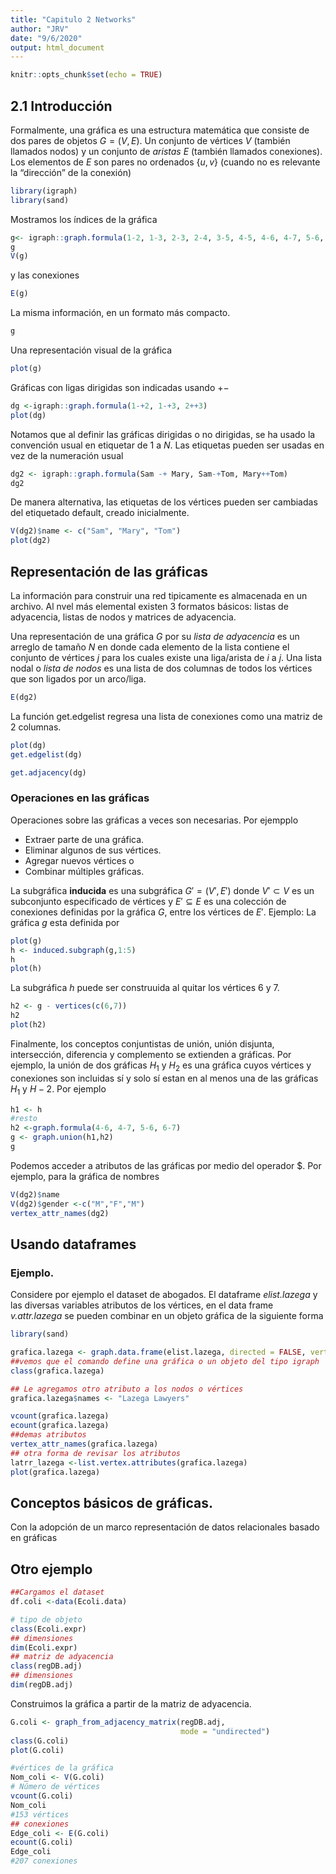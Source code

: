 ```yaml
---
title: "Capitulo 2 Networks"
author: "JRV"
date: "9/6/2020"
output: html_document
---
```


```r
knitr::opts_chunk$set(echo = TRUE)
```

## 2.1 Introducción
Formalmente, una gráfica es una estructura matemática que consiste de dos pares de objetos $G=(V,E)$.  Un conjunto 
de vértices $V$ (también llamados nodos) y un conjunto de _aristas_ $E$ (también llamados conexiones). Los elementos de $E$ son pares no ordenados $\{u,v\}$ (cuando no es relevante la "dirección" de la conexión) 

```r
library(igraph)
library(sand)
```
Mostramos los índices de la gráfica

```r
g<- igraph::graph.formula(1-2, 1-3, 2-3, 2-4, 3-5, 4-5, 4-6, 4-7, 5-6, 6-7)
g
V(g)

```
y las conexiones
```r
E(g)
```

La misma información, en un formato más compacto.

```r
g
```
Una representación visual de la gráfica 

```r
plot(g)
```

Gráficas con ligas dirigidas son indicadas usando $+-$

```r
dg <-igraph::graph.formula(1-+2, 1-+3, 2++3)
plot(dg)
```
Notamos que al definir las gráficas dirigidas o no dirigidas, se ha usado la convención usual en etiquetar de 1 a $N$. Las etiquetas pueden ser usadas en vez de la numeración usual

```r
dg2 <- igraph::graph.formula(Sam -+ Mary, Sam-+Tom, Mary++Tom)
dg2
```
De manera alternativa, las etiquetas de los vértices pueden ser cambiadas del etiquetado default, creado inicialmente.
```r
V(dg2)$name <- c("Sam", "Mary", "Tom")
plot(dg2)
```

## Representación de las gráficas

La información para construir una red tipicamente es almacenada en un archivo. Al nvel más elemental existen 3 formatos básicos: listas de adyacencia, listas de nodos y matrices de adyacencia.

Una representación de una gráfica $G$ por su _lista_ _de_ _adyacencia_ es un arreglo de tamaño $N$ en donde cada elemento de la lista contiene el conjunto de vértices $j$ para los cuales existe una liga/arista de $i$ a $j$.
Una lista nodal o _lista_ _de_ _nodos_ es una lista de dos columnas de todos los vértices que son ligados por un arco/liga.

```r
E(dg2)
```

La función get.edgelist regresa una lista de conexiones como una matriz de 2 columnas.

```r
plot(dg)
get.edgelist(dg)
```
```r
get.adjacency(dg)
```
### Operaciones en las gráficas


Operaciones sobre las gráficas a veces son necesarias. Por ejempplo

- Extraer parte de una gráfica.
- Eliminar algunos de sus vértices.
- Agregar nuevos vértices o 
- Combinar múltiples gráficas.

La subgráfica __inducida__  es una subgráfica $G'=(V',E')$ donde $V' \subset V$ es un subconjunto especificado de vértices y $E' \subseteq E$ es una colección de conexiones definidas por la gráfica $G$, entre los vértices de $E'$.
Ejemplo:
La gráfica $g$ esta definida por 

```r
plot(g)
h <- induced.subgraph(g,1:5)
h
plot(h)
```
La subgráfica $h$ puede ser construuida al quitar los vértices 6 y 7.

```r

h2 <- g - vertices(c(6,7))
h2
plot(h2)
```

Finalmente, los conceptos conjuntistas de unión, unión disjunta, intersección, diferencia y complemento se extienden a gráficas. Por ejemplo, la unión de dos gráficas $H_1$ y $H_2$ es una gráfica cuyos vértices y conexiones son incluidas sí y solo sí estan en al menos una de las gráficas $H_1$ y $H-2$. 
Por ejemplo

```r
h1 <- h
#resto
h2 <-graph.formula(4-6, 4-7, 5-6, 6-7)
g <- graph.union(h1,h2)
g
```
Podemos acceder a atributos de las gráficas por medio del operador $\$$. Por ejemplo, para la gráfica de nombres
```r
V(dg2)$name
V(dg2)$gender <-c("M","F","M")
vertex_attr_names(dg2)
```


## Usando dataframes
### Ejemplo.

Considere por ejemplo el dataset de abogados. El dataframe _elist.lazega_ y las diversas variables atributos de los vértices, en el data frame _v.attr.lazega_ se pueden combinar en un objeto gráfica de la siguiente forma

```r
library(sand)

grafica.lazega <- graph.data.frame(elist.lazega, directed = FALSE, vertices = v.attr.lazega)
##vemos que el comando define una gráfica o un objeto del tipo igraph
class(grafica.lazega)

## Le agregamos otro atributo a los nodos o vértices
grafica.lazega$names <- "Lazega Lawyers"

vcount(grafica.lazega)
ecount(grafica.lazega)
##demas atributos
vertex_attr_names(grafica.lazega)
## otra forma de revisar los atributos
latrr_lazega <-list.vertex.attributes(grafica.lazega)
plot(grafica.lazega)

```


## Conceptos básicos de gráficas.

Con la adopción de un marco representación de datos relacionales basado en gráficas

## Otro ejemplo
```r
##Cargamos el dataset
df.coli <-data(Ecoli.data)
```

```r
# tipo de objeto
class(Ecoli.expr)
## dimensiones
dim(Ecoli.expr)
## matriz de adyacencia
class(regDB.adj)
## dimensiones
dim(regDB.adj)
```
Construimos la gráfica a partir de la matriz de adyacencia.
```r
G.coli <- graph_from_adjacency_matrix(regDB.adj,
                                      mode = "undirected")
class(G.coli)
plot(G.coli)
```

```r
#vértices de la gráfica
Nom_coli <- V(G.coli)
# Número de vértices
vcount(G.coli)
Nom_coli
#153 vértices
## conexiones
Edge_coli <- E(G.coli)
ecount(G.coli)
Edge_coli
#207 conexiones

```

